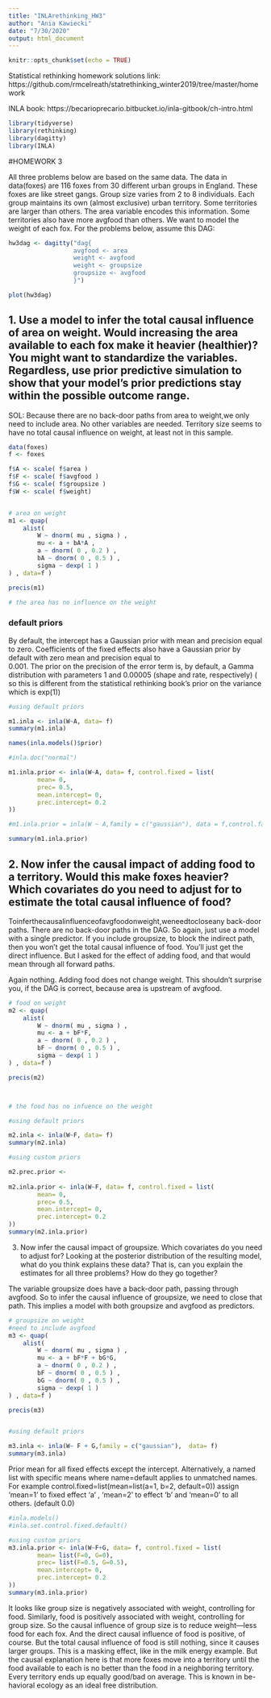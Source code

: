 ```yaml
---
title: "INLArethinking_HW3"
author: "Ania Kawiecki"
date: "7/30/2020"
output: html_document
---
```


```r
knitr::opts_chunk$set(echo = TRUE)

```

Statistical rethinking homework solutions link: https://github.com/rmcelreath/statrethinking_winter2019/tree/master/homework

INLA book: https://becarioprecario.bitbucket.io/inla-gitbook/ch-intro.html

```r
library(tidyverse)
library(rethinking)
library(dagitty)
library(INLA)

```

#HOMEWORK 3

All three problems below are based on the same data. The data in data(foxes) are 116 foxes from 30 different urban groups in England. These foxes are like street gangs. Group size varies from 2 to 8 individuals. Each group maintains its own (almost exclusive) urban territory. Some territories are larger than others. The area variable encodes this information. Some territories also have more avgfood than others. We want to model the weight of each fox. For the problems below, assume this DAG:

```r

hw3dag <- dagitty("dag{
                  avgfood <- area
                  weight <- avgfood
                  weight <- groupsize
                  groupsize <- avgfood
                  }")

plot(hw3dag)


```

## 1. Use a model to infer the total causal influence of area on weight. Would increasing the area available to each fox make it heavier (healthier)? You might want to standardize the variables. Regardless, use prior predictive simulation to show that your model’s prior predictions stay within the possible outcome range.


SOL: Because there are no back-door paths from area to weight,we only need to include area. No other variables are needed.
Territory size seems to have no total causal influence on weight, at least not in this sample.
```r

data(foxes)
f <- foxes

f$A <- scale( f$area )
f$F <- scale( f$avgfood )
f$G <- scale( f$groupsize )
f$W <- scale( f$weight)


# area on weight
m1 <- quap(
    alist(
        W ~ dnorm( mu , sigma ) ,
        mu <- a + bA*A ,
        a ~ dnorm( 0 , 0.2 ) ,
        bA ~ dnorm( 0 , 0.5 ) ,
        sigma ~ dexp( 1 )
) , data=f )

precis(m1)

# the area has no influence on the weight

```
### default priors

By default, the intercept has a Gaussian prior with mean and precision equal to zero. Coefficients of the fixed effects also have a Gaussian prior by default with zero mean and precision equal to  
0.001. The prior on the precision of the error term is, by default, a Gamma distribution with parameters 1 and 0.00005 (shape and rate, respectively) ( so this is different from the statistical rethinking book's prior on the variance which is exp(1))

```r

#using default priors

m1.inla <- inla(W~A, data= f)
summary(m1.inla)

```

```r

names(inla.models()$prior)

#inla.doc("normal")

m1.inla.prior <- inla(W~A, data= f, control.fixed = list(
        mean= 0, 
        prec= 0.5, 
        mean.intercept= 0, 
        prec.intercept= 0.2
))

#m1.inla.prior = inla(W ~ A,family = c("gaussian"), data = f,control.family = list( hyper = list(prec = list(prior = "normal",param = c(0, 1)))))

summary(m1.inla.prior)
```

## 2. Now infer the causal impact of adding food to a territory. Would this make foxes heavier? Which covariates do you need to adjust for to estimate the total causal influence of food?

Toinferthecausalinfluenceofavgfoodonweight,weneedtocloseany back-door paths. There are no back-door paths in the DAG. So again, just use a model with a single predictor. If you include groupsize, to block the indirect path, then you won’t get the total causal influence of food. You’ll just get the direct influence. But I asked for the effect of adding food, and that would mean through all forward paths.

Again nothing. Adding food does not change weight. This shouldn’t surprise you, if the DAG is correct, because area is upstream of avgfood.


```r

# food on weight
m2 <- quap(
    alist(
        W ~ dnorm( mu , sigma ) ,
        mu <- a + bF*F,
        a ~ dnorm( 0 , 0.2 ) ,
        bF ~ dnorm( 0 , 0.5 ) ,
        sigma ~ dexp( 1 )
) , data=f )

precis(m2)



# the food has no infuence on the weight
```

```r

#using default priors

m2.inla <- inla(W~F, data= f)
summary(m2.inla)

```

```r
#using custom priors

m2.prec.prior <-  
    
m2.inla.prior <- inla(W~F, data= f, control.fixed = list(
        mean= 0, 
        prec= 0.5, 
        mean.intercept= 0, 
        prec.intercept= 0.2
))
summary(m2.inla.prior)

```

3.  Now infer the causal impact of groupsize. Which covariates do you need to adjust for? Looking at the posterior distribution of the resulting model, what do you think explains these data? That is, can you explain the estimates for all three problems? How do they go together?

The variable groupsize does have a back-door path, passing through avgfood. So to infer the causal influence of groupsize, we need to close that path. This implies a model with both groupsize and avgfood as predictors.

```r

# groupsize on weight
#need to include avgfood
m3 <- quap(
    alist(
        W ~ dnorm( mu , sigma ) ,
        mu <- a + bF*F + bG*G,
        a ~ dnorm( 0 , 0.2 ) ,
        bF ~ dnorm( 0 , 0.5 ) ,
        bG ~ dnorm( 0 , 0.5 ) ,
        sigma ~ dexp( 1 )
) , data=f )

precis(m3)



```


```r

#using default priors

m3.inla <- inla(W~ F + G,family = c("gaussian"),  data= f)
summary(m3.inla)

```


	
Prior mean for all fixed effects except the intercept. Alternatively, a named list with specific means where name=default applies to unmatched names. For example control.fixed=list(mean=list(a=1, b=2, default=0)) assign 'mean=1' to fixed effect 'a' , 'mean=2' to effect 'b' and 'mean=0' to all others. (default 0.0)

```r

#inla.models()
#inla.set.control.fixed.default()

#using custom priors
m3.inla.prior <- inla(W~F+G, data= f, control.fixed = list(
        mean= list(F=0, G=0), 
        prec= list(F=0.5, G=0.5), 
        mean.intercept= 0, 
        prec.intercept= 0.2
))
summary(m3.inla.prior)


```
It looks like group size is negatively associated with weight, controlling for food. Similarly, food is positively associated with weight, controlling for group size. So the causal influence of group size is to reduce weight—less food for each fox. And the direct causal influence of food is positive, of course. But the total causal influence of food is still nothing, since it causes larger groups. This is a masking effect, like in the milk energy example. But the causal explanation here is that more foxes move into a territory until the food available to each is no better than the food in a neighboring territory. Every territory ends up equally good/bad on average. This is known in be- havioral ecology as an ideal free distribution.

